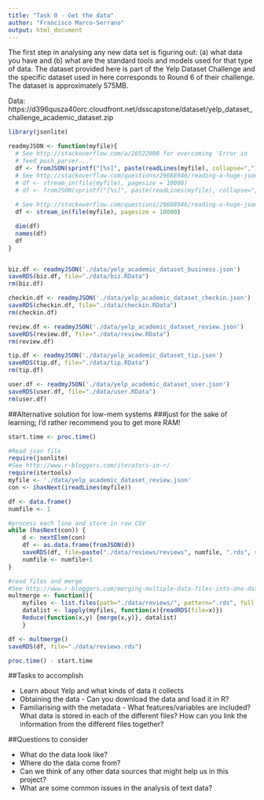 ```yaml
---
title: "Task 0 - Get the data"
author: "Francisco Marco-Serrano"
output: html_document
---
```


The first step in analysing any new data set is figuring out: (a) what data you have and (b) what are the standard tools and models used for that type of data. The dataset provided here is part of the Yelp Dataset Challenge and the specific dataset used in here corresponds to Round 6 of their challenge. The dataset is approximately 575MB.

Data: https://d396qusza40orc.cloudfront.net/dsscapstone/dataset/yelp_dataset_challenge_academic_dataset.zip


```r
library(jsonlite)

readmyJSON <- function(myfile){
  # See http://stackoverflow.com/a/26522000 for overcoming 'Error in
  # feed_push_parser...'
  df <- fromJSON(sprintf("[%s]", paste(readLines(myfile), collapse=",")))
  # See http://stackoverflow.com/questions/29688946/reading-a-huge-json-file-in-r-issues
  # df <- stream_in(file(myfile), pagesize = 10000)
  # df <- fromJSON(sprintf("[%s]", paste(readLines(myfile), collapse=",")))
  
  # See http://stackoverflow.com/questions/29688946/reading-a-huge-json-file-in-r-issues
  df <- stream_in(file(myfile), pagesize = 10000)

  dim(df)
  names(df)
  df
} 


biz.df <- readmyJSON('./data/yelp_academic_dataset_business.json')
saveRDS(biz.df, file="./data/biz.RData")
rm(biz.df)

checkin.df <- readmyJSON('./data/yelp_academic_dataset_checkin.json')
saveRDS(checkin.df, file="./data/checkin.RData")
rm(checkin.df)

review.df <- readmyJSON('./data/yelp_academic_dataset_review.json')
saveRDS(review.df, file="./data/review.RData")
rm(review.df)

tip.df <- readmyJSON('./data/yelp_academic_dataset_tip.json')
saveRDS(tip.df, file="./data/tip.RData")
rm(tip.df)

user.df <- readmyJSON('./data/yelp_academic_dataset_user.json')
saveRDS(user.df, file="./data/user.RData")
rm(user.df)

```

##Alternative solution for low-mem systems
###just for the sake of learning; I'd rather recommend you to get more RAM!
```r

start.time <- proc.time()

#Read json file
require(jsonlite)
#See http://www.r-bloggers.com/iterators-in-r/
require(itertools)
myfile <- './data/yelp_academic_dataset_review.json'
con <- ihasNext(ireadLines(myfile))

df <- data.frame()
numfile <- 1

#process each line and store in raw CSV
while (hasNext(con)) {
    d <- nextElem(con)
    df <- as.data.frame(fromJSON(d))
    saveRDS(df, file=paste("./data/reviews/reviews", numfile, ".rds", sep=""))
    numfile <- numfile+1
}

#read files and merge
#See http://www.r-bloggers.com/merging-multiple-data-files-into-one-data-frame/
multmerge <- function(){
    myfiles <- list.files(path="./data/reviews/", pattern=".rds", full.names = T)
    datalist <- lapply(myfiles, function(x){readRDS(file=x)})
    Reduce(function(x,y) {merge(x,y)}, datalist)
    }

df <- multmerge()
saveRDS(df, file="./data/reviews.rds")

proc.time() - start.time

```

##Tasks to accomplish

* Learn about Yelp and what kinds of data it collects
* Obtaining the data - Can you download the data and load it in R?
* Familiarising with the metadata - What features/variables are included? What data is stored in each of the different files? How can you link the information from the different files together?

##Questions to consider

* What do the data look like?
* Where do the data come from?
* Can we think of any other data sources that might help us in this project?
* What are some common issues in the analysis of text data?
